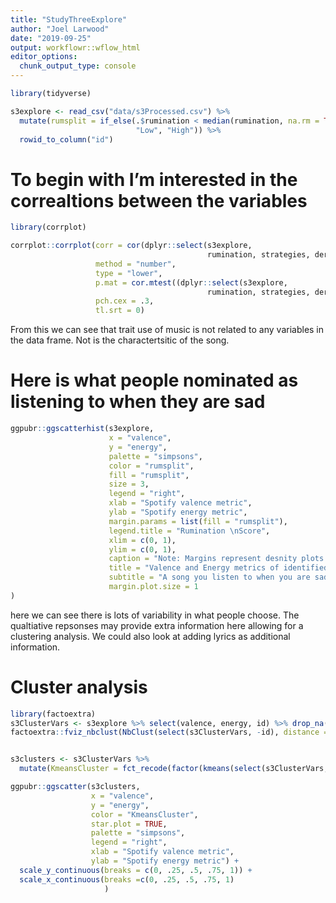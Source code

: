 ```yaml
---
title: "StudyThreeExplore"
author: "Joel Larwood"
date: "2019-09-25"
output: workflowr::wflow_html
editor_options:
  chunk_output_type: console
---
```

```r

library(tidyverse)

s3explore <- read_csv("data/s3Processed.csv") %>% 
  mutate(rumsplit = if_else(.$rumination < median(rumination, na.rm = TRUE), 
                            "Low", "High")) %>% 
  rowid_to_column("id")

```

# To begin with I'm interested in the correaltions between the variables

```r
library(corrplot)

corrplot::corrplot(corr = cor(dplyr::select(s3explore, 
                                            rumination, strategies, ders, mesi, depression, energy, valence), use = "pairwise.complete.obs"), 
                   method = "number",
                   type = "lower", 
                   p.mat = cor.mtest((dplyr::select(s3explore, 
                                            rumination, strategies, ders, mesi, depression, energy, valence)))$p,
                   pch.cex = .3, 
                   tl.srt = 0)

```


From this we can see that trait use of music is not related to any variables in the data frame. Not is the charactertsitic of the song. 

# Here is what people nominated as listening to when they are sad
```r
ggpubr::ggscatterhist(s3explore,
                      x = "valence",
                      y = "energy",
                      palette = "simpsons",
                      color = "rumsplit",
                      fill = "rumsplit",
                      size = 3,
                      legend = "right",
                      xlab = "Spotify valence metric",
                      ylab = "Spotify energy metric",
                      margin.params = list(fill = "rumsplit"),
                      legend.title = "Rumination \nScore",
                      xlim = c(0, 1),
                      ylim = c(0, 1),
                      caption = "Note: Margins represent desnity plots of axis", 
                      title = "Valence and Energy metrics of identified songs",
                      subtitle = "A song you listen to when you are sad", 
                      margin.plot.size = 1
)
```

here we can see there is lots of variability in what people choose. The qualtiative repsonses may provide extra information here allowing for a clustering analysis. We could also look at adding lyrics as additional information. 

# Cluster analysis 

```r

library(factoextra)
s3ClusterVars <- s3explore %>% select(valence, energy, id) %>% drop_na()
factoextra::fviz_nbclust(NbClust(select(s3ClusterVars, -id), distance = "euclidean", method = "kmeans")) + theme_minimal() + ggtitle("NbClust's optimal number of clusters")


s3clusters <- s3ClusterVars %>% 
  mutate(KmeansCluster = fct_recode(factor(kmeans(select(s3ClusterVars, -id), 2)$cluster)))

ggpubr::ggscatter(s3clusters, 
                  x = "valence", 
                  y = "energy", 
                  color = "KmeansCluster",
                  star.plot = TRUE,
                  palette = "simpsons",
                  legend = "right",
                  xlab = "Spotify valence metric",
                  ylab = "Spotify energy metric") +
  scale_y_continuous(breaks = c(0, .25, .5, .75, 1)) +
  scale_x_continuous(breaks =c(0, .25, .5, .75, 1)
                     )
```

